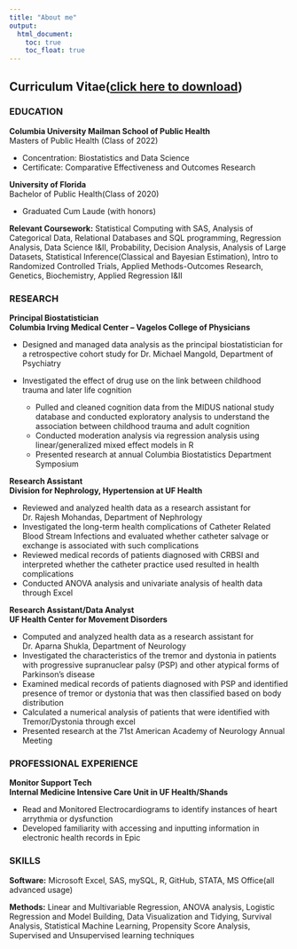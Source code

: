 ```yaml
---
title: "About me"
output: 
  html_document:
    toc: true
    toc_float: true
---
```


## Curriculum Vitae([click here to download](CV.pdf))


### EDUCATION	
**Columbia University Mailman School of Public Health**                                                
Masters of Public Health (Class of 2022) 

- Concentration: Biostatistics and Data Science 
- Certificate: Comparative Effectiveness and Outcomes Research

**University of Florida**		                                 
Bachelor of Public Health(Class of 2020)

- Graduated Cum Laude (with honors)

**Relevant Coursework:** 
Statistical Computing with SAS, Analysis of Categorical Data, Relational Databases and SQL programming, Regression Analysis, Data Science I&II, Probability, Decision Analysis, Analysis of Large Datasets, Statistical Inference(Classical and Bayesian Estimation), Intro to Randomized Controlled Trials, Applied Methods-Outcomes Research, Genetics, Biochemistry, Applied Regression I&II

### RESEARCH			

**Principal Biostatistician**                                      
**Columbia Irving Medical Center – Vagelos College of Physicians**

- Designed and managed data analysis as the principal biostatistician for a retrospective cohort study for Dr. Michael Mangold, Department of Psychiatry 
- Investigated the effect of drug use on the link between childhood trauma and later life cognition

    - Pulled and cleaned cognition data from the MIDUS national study database and conducted exploratory analysis to understand the association between childhood trauma and adult cognition
    - Conducted moderation analysis via regression analysis using linear/generalized mixed effect models in R
    - Presented research at annual Columbia Biostatistics Department Symposium

**Research Assistant**                                      
**Division for Nephrology, Hypertension at UF Health** 

- Reviewed and analyzed health data as a research assistant for Dr. Rajesh Mohandas, Department of Nephrology
- Investigated the long-term health complications of Catheter Related Blood Stream Infections and evaluated whether catheter salvage or exchange is associated with such complications
-	Reviewed medical records of patients diagnosed with CRBSI and interpreted whether the catheter practice used resulted in health complications
-	Conducted ANOVA analysis and univariate analysis of health data through Excel

**Research Assistant/Data Analyst**                                                                                        
**UF Health Center for Movement Disorders** 

- Computed and analyzed health data as a research assistant for Dr. Aparna Shukla, Department of Neurology 
- Investigated the characteristics of the tremor and dystonia in patients with progressive supranuclear palsy (PSP) and other atypical forms of Parkinson’s disease
-	Examined medical records of patients diagnosed with PSP and identified presence of tremor or dystonia that was then classified based on body distribution
-	Calculated a numerical analysis of patients that were identified with Tremor/Dystonia through excel
-	Presented research at the 71st American Academy of Neurology Annual Meeting

### PROFESSIONAL EXPERIENCE

**Monitor Support Tech**		              
**Internal Medicine Intensive Care Unit in UF Health/Shands**	

- Read and Monitored Electrocardiograms to identify instances of heart arrythmia or dysfunction
- Developed familiarity with accessing and inputting information in electronic health records in Epic

### SKILLS

**Software:** Microsoft Excel, SAS, mySQL, R, GitHub, STATA, MS Office(all advanced usage)

**Methods:** Linear and Multivariable Regression, ANOVA analysis, Logistic Regression and Model Building, Data Visualization and Tidying, Survival Analysis, Statistical Machine Learning, Propensity Score Analysis, Supervised and Unsupervised learning techniques

